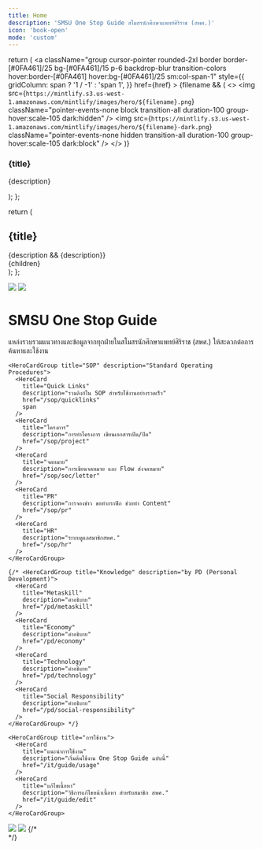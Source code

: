 ```yaml
---
title: Home
description: 'SMSU One Stop Guide สโมสรนักศึกษาแพทย์ศิริราช (สพศ.)'
icon: 'book-open'
mode: 'custom'
---
```


  return (
    <a
      className="group cursor-pointer rounded-2xl border border-[#0FA461]/25 bg-[#0FA461]/15 p-6 backdrop-blur transition-colors hover:border-[#0FA461] hover:bg-[#0FA461]/25 sm:col-span-1"
      style={{
        gridColumn: span ? '1 / -1' : 'span 1',
      }}
      href={href}
    >
      {filename && (
        <>
          <img
            src={`https://mintlify.s3.us-west-1.amazonaws.com/mintlify/images/hero/${filename}.png`}
            className="pointer-events-none block transition-all duration-100 group-hover:scale-105 dark:hidden"
          />
          <img
            src={`https://mintlify.s3.us-west-1.amazonaws.com/mintlify/images/hero/${filename}-dark.png`}
            className="pointer-events-none hidden transition-all duration-100 group-hover:scale-105 dark:block"
          />
        </>
      )}
      <h3 className="font-medium text-gray-900 dark:text-zinc-50">{title}</h3>
      <p className="mt-1.5 group-hover:text-[#0FA461]">{description}</p>
    </a>
  );
};

  return (
    <div className="flex flex-col">
      <h2 className="text-2xl font-semibold text-gray-900 dark:text-zinc-50">{title}</h2>
      {description && <span className="mt-1 text-gray-500 dark:text-zinc-500">{description}</span>}
      <div className="mt-6 grid grid-cols-1 gap-6 sm:grid-cols-2">{children}</div>
    </div>
  );
};

<div className="relative">
  <div className="absolute top-0 left-0 right-0 -z-10">
    <img
      src="https://assets.smsu.in.th/guide/home/header_light.webp"
      className="w-full block dark:hidden pointer-events-none opacity-80"
    />
    <img
      src="https://assets.smsu.in.th/guide/home/header_dark.webp"
      className="w-full hidden dark:block pointer-events-none opacity-60"
    />
    <div className="absolute inset-0 -bottom-20 bg-gradient-to-b from-sky-100/50 to-transparent dark:from-amber-950/50 dark:to-transparent" />
  </div>

  <div className="px-4 pt-16 sm:pt-20 max-w-3xl mx-auto">
    <h1
      data-text="SMSU One Stop Guide"
      className="text-4xl font-semibold text-center text-gray-900 dark:text-zinc-50 tracking-tight webtitle"
    >
      SMSU One Stop Guide
    </h1>

<p className="mx-auto mt-4 max-w-xl px-4 text-center text-lg text-gray-500 dark:text-zinc-500">
  แหล่งรวบรวมแนวทางและข้อมูลจากทุกฝ่ายในสโมสรนักศึกษาแพทย์ศิริราช (สพศ.)
  ให้สะดวกต่อการค้นหาและใช้งาน
</p>

  <div className="px-6 lg:px-0 mt-12 lg:mt-16 flex flex-col gap-10">

    <HeroCardGroup title="SOP" description="Standard Operating Procedures">
      <HeroCard
        title="Quick Links"
        description="รวมลิงก์ใน SOP สำหรับใช้งานอย่างรวดเร็ว"
        href="/sop/quicklinks"
        span
      />
      <HeroCard
        title="โครงการ"
        description="การทำโครงการ เขียนเอกสารเปิด/ปิด"
        href="/sop/project"
      />
      <HeroCard
        title="จดหมาย"
        description="การเขียนจดหมาย และ Flow ส่งจดหมาย"
        href="/sop/sec/letter"
      />
      <HeroCard
        title="PR"
        description="การจองข่าว ขอทำกราฟิก ช่วยทำ Content"
        href="/sop/pr"
      />
      <HeroCard
        title="HR"
        description="ระบบดูแลสมาชิกสพศ."
        href="/sop/hr"
      />
    </HeroCardGroup>

    {/* <HeroCardGroup title="Knowledge" description="by PD (Personal Development)">
      <HeroCard
        title="Metaskill"
        description="คำอธิบาย"
        href="/pd/metaskill"
      />
      <HeroCard
        title="Economy"
        description="คำอธิบาย"
        href="/pd/economy"
      />
      <HeroCard
        title="Technology"
        description="คำอธิบาย"
        href="/pd/technology"
      />
      <HeroCard
        title="Social Responsibility"
        description="คำอธิบาย"
        href="/pd/social-responsibility"
      />
    </HeroCardGroup> */}

    <HeroCardGroup title="การใช้งาน">
      <HeroCard
        title="แนะนำการใช้งาน"
        description="เริ่มต้นใช้งาน One Stop Guide ฉบับนี้"
        href="/it/guide/usage"
      />
      <HeroCard
        title="แก้ไขเนื้อหา"
        description="วิธีการแก้ไขหน้าเนื้อหา สำหรับสมาชิก สพศ."
        href="/it/guide/edit"
      />
    </HeroCardGroup>

  </div>

</div>

<div className="relative">
  <img
    src="https://assets.smsu.in.th/guide/home/footer_light.webp"
    className="pointer-events-none block w-full opacity-80 dark:hidden"
  />
  <img
    src="https://assets.smsu.in.th/guide/home/footer_dark.webp"
    className="pointer-events-none hidden w-full opacity-60 dark:block"
  />
  {/* <div className="absolute inset-0 -top-20 -z-10 bg-gradient-to-t from-emerald-100/50 to-transparent dark:from-slate-800/50 dark:to-transparent" /> */}
</div>

</div>
